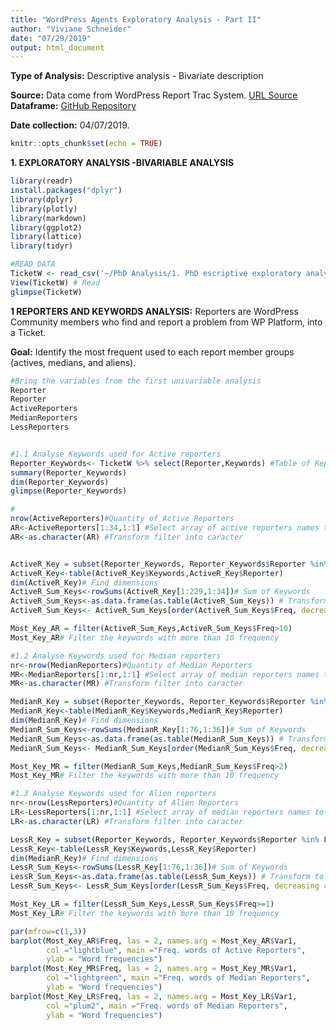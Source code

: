 ```yaml
---
title: "WordPress Agents Exploratory Analysis - Part II"
author: "Viviane Schneider"
date: "07/29/2019"
output: html_document
---
```

**Type of Analysis:** Descriptive analysis - Bivariate description

**Source:** Data come from WordPress Report Trac System.
[URL Source](https://core.trac.wordpress.org/query?status=accepted&status=assigned&status=new&status=reopened&status=reviewing&col=id&col=summary&col=status&col=owner&col=type&col=priority&col=milestone&col=component&col=version&col=severity&col=resolution&col=time&col=changetime&col=focuses&col=reporter&col=keywords&order=priority)
**Dataframe:** [GitHub Repository](https://raw.githubusercontent.com/vivianesch/CoherenceAnalysisWordPress/master/TicketW.csv)

**Date collection:** 04/07/2019.

```r
knitr::opts_chunk$set(echo = TRUE)
```

**1. EXPLORATORY ANALYSIS -BIVARIABLE ANALYSIS** 

```r
library(readr)
install.packages("dplyr")
library(dplyr)
library(plotly)
library(markdown)
library(ggplot2)
library(lattice)
library(tidyr)

#READ DATA
TicketW <- read_csv('~/PhD Analysis/1. PhD escriptive exploratory analysis/TicketW.csv')
View(TicketW) # Read 
glimpse(TicketW)

```

**1 REPORTERS AND KEYWORDS ANALYSIS:** Reporters are WordPress Community members who find and report a problem from WP Platform, into a Ticket.

**Goal:** Identify the most frequent used to each report member groups (actives, medians, and aliens).

```r

#Bring the variables from the first univariable analysis
Reporter 
Reporter
ActiveReporters
MedianReporters
LessReporters


#1.1 Analyse Keywords used for Active reporters
Reporter_Keywords<- TicketW %>% select(Reporter,Keywords) #Table of Reporters and Keywords
summary(Reporter_Keywords)
dim(Reporter_Keywords)
glimpse(Reporter_Keywords)

#
nrow(ActiveReporters)#Quantity of Active Reporters
AR<-ActiveReporters[1:34,1:1] #Select array of active reporters names to filter 
AR<-as.character(AR) #Transform filter into caracter


ActiveR_Key = subset(Reporter_Keywords, Reporter_Keywords$Reporter %in% AR) 
ActiveR_Key<-table(ActiveR_Key$Keywords,ActiveR_Key$Reporter)
dim(ActiveR_Key)# Find dimensions
ActiveR_Sum_Keys<-rowSums(ActiveR_Key[1:229,1:34])# Sum of Keywords
ActiveR_Sum_Keys<-as.data.frame(as.table(ActiveR_Sum_Keys)) # Transform to a data frame
ActiveR_Sum_Keys<- ActiveR_Sum_Keys[order(ActiveR_Sum_Keys$Freq, decreasing = TRUE),] #Ranking Keywords

Most_Key_AR = filter(ActiveR_Sum_Keys,ActiveR_Sum_Keys$Freq>10)
Most_Key_AR# Filter the keywords with more than 10 frequency

#1.2 Analyse Keywords used for Median reporters
nr<-nrow(MedianReporters)#Quantity of Median Reporters
MR<-MedianReporters[1:nr,1:1] #Select array of median reporters names to filter 
MR<-as.character(MR) #Transform filter into caracter

MedianR_Key = subset(Reporter_Keywords, Reporter_Keywords$Reporter %in% MR) 
MedianR_Key<-table(MedianR_Key$Keywords,MedianR_Key$Reporter)
dim(MedianR_Key)# Find dimensions
MedianR_Sum_Keys<-rowSums(MedianR_Key[1:76,1:36])# Sum of Keywords
MedianR_Sum_Keys<-as.data.frame(as.table(MedianR_Sum_Keys)) # Transform to a data frame
MedianR_Sum_Keys<- MedianR_Sum_Keys[order(MedianR_Sum_Keys$Freq, decreasing = TRUE),] #Ranking Keywords

Most_Key_MR = filter(MedianR_Sum_Keys,MedianR_Sum_Keys$Freq>2)
Most_Key_MR# Filter the keywords with more than 10 frequency

#1.3 Analyse Keywords used for Alien reporters
nr<-nrow(LessReporters)#Quantity of Alien Reporters
LR<-LessReporters[1:nr,1:1] #Select array of median reporters names to filter 
LR<-as.character(LR) #Transform filter into caracter

LessR_Key = subset(Reporter_Keywords, Reporter_Keywords$Reporter %in% LR) 
LessR_Key<-table(LessR_Key$Keywords,LessR_Key$Reporter)
dim(MedianR_Key)# Find dimensions
LessR_Sum_Keys<-rowSums(LessR_Key[1:76,1:36])# Sum of Keywords
LessR_Sum_Keys<-as.data.frame(as.table(LessR_Sum_Keys)) # Transform to a data frame
LessR_Sum_Keys<- LessR_Sum_Keys[order(LessR_Sum_Keys$Freq, decreasing = TRUE),] #Ranking Keywords

Most_Key_LR = filter(LessR_Sum_Keys,LessR_Sum_Keys$Freq>=1)
Most_Key_LR# Filter the keywords with more than 10 frequency

par(mfrow=c(1,3))
barplot(Most_Key_AR$Freq, las = 2, names.arg = Most_Key_AR$Var1,
        col ="lightblue", main ="Freq. words of Active Reporters",
        ylab = "Word frequencies")
barplot(Most_Key_MR$Freq, las = 2, names.arg = Most_Key_MR$Var1,
        col ="lightgreen", main ="Freq. words of Median Reporters",
        ylab = "Word frequencies")
barplot(Most_Key_LR$Freq, las = 2, names.arg = Most_Key_LR$Var1,
        col ="plum2", main ="Freq. words of Median Reporters",
        ylab = "Word frequencies")

```



